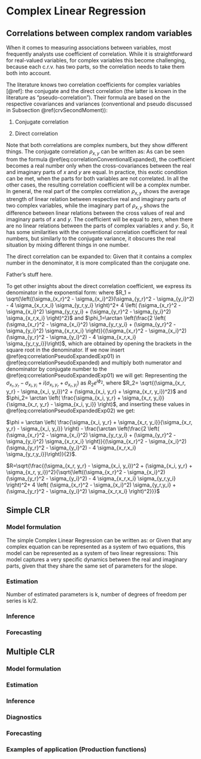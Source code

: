 # Complex Linear Regression {#CLR}

## Correlations between complex random variables
When it comes to measuring associations between variables, most frequently analysts use coefficient of correlation. While it is straightforward for real-valued variables, for complex variables this become challenging, because each c.r.v. has two parts, so the correlation needs to take them both into account.

The literature knows two correlation coefficients for complex variables [@ref]: the conjugate and the direct correlation (the latter is known in the literature as "pseudo-correlation"). Their formula are based on the respective covariances and variances (conventional and pseudo discussed in Subsection \@ref(crvSecondMoment)):

1. Conjugate correlation
\begin{equation}
    \rho_{x,y} = \frac{\sigma_{x,y}}{\sigma_x \sigma_y},
    (\#eq:correlationConventional)
\end{equation}

2. Direct correlation
\begin{equation}
    \varrho_{x,y} = \frac{\varsigma_{x,y}}{\varsigma_x \varsigma_y}.
    (\#eq:correlationPseudo)
\end{equation}

Note that both correlations are complex numbers, but they show different things. The conjugate correlation $\rho_{x,y}$ can be written as:
\begin{equation}
    {\rho}_{x,y} = \frac{\sigma_{x_r, y_r} + \sigma_{x_i, y_i} + i (\sigma_{x_i, y_r} - \sigma_{x_r, y_i})}{\sqrt{(\sigma_{x_r}^2 + \sigma_{x_i}^2)(\sigma_{y_r}^2 + \sigma_{y_i}^2)}} .
    (\#eq:correlationConventionalExpanded)
\end{equation}
As can be seen from the formula \@ref(eq:correlationConventionalExpanded), the coefficient becomes a real number only when the cross-covariances between the real and imaginary parts of $x$ and $y$ are equal. In practice, this exotic condition can be met, when the parts for both variables are not correlated. In all the other cases, the resulting correlation coefficient will be a complex number. In general, the real part of the complex correlation $\rho_{x,y}$ shows the average strength of linear relation between respective real and imaginary parts of two complex variables, while the imaginary part of $\rho_{x,y}$ shows the difference between linear relations between the cross values of real and imaginary parts of $x$ and $y$. The coefficient will be equal to zero, when there are no linear relations between the parts of complex variables $x$ and $y$. So, it has some similarities with the conventional correlation coefficient for real numbers, but similarly to the conjugate variance, it obscures the real situation by mixing different things in one number.

The direct correlation can be expanded to:
\begin{equation}
    {\varrho}_{x,y} = \frac{\sigma_{x_r, y_r} - \sigma_{x_i, y_i} + i (\sigma_{x_i, y_r} + \sigma_{x_r, y_i})}{\sqrt{(\sigma_{x_r}^2 - \sigma_{x_i}^2 + i2 \sigma_{x_r,x_i})(\sigma_{y_r}^2 - \sigma_{y_i}^2 + i2 \sigma_{y_r,y_i})}}.
    (\#eq:correlationPseudoExpanded)
\end{equation}
Given that it contains a complex number in the denominator, it is more complicated than the conjugate one.

Father's stuff here.

To get other insights about the direct correlation coefficient, we express its denominator in the exponential form:
\begin{equation}
    {\sqrt{(\sigma_{x_r}^2 - \sigma_{x_i}^2 + i2 \sigma_{x_r,x_i})(\sigma_{y_r}^2 - \sigma_{y_i}^2 + i2 \sigma_{y_r,y_i})}} = R_1^{\frac{1}{2}} e^{i \frac{\phi_1}{2}},
    (\#eq:correlationPseudoExpandedExp01)
\end{equation}
where $R_1 = \sqrt{\left((\sigma_{x_r}^2 - \sigma_{x_i}^2)(\sigma_{y_r}^2 - \sigma_{y_i}^2) - 4 \sigma_{x_r,x_i} \sigma_{y_r,y_i} \right)^2+ 4 \left( (\sigma_{x_r}^2 - \sigma_{x_i}^2) \sigma_{y_r,y_i} + (\sigma_{y_r}^2 - \sigma_{y_i}^2) \sigma_{x_r,x_i} \right)^2}$ and $\phi_1=\arctan \left(\frac{2 \left( (\sigma_{x_r}^2 - \sigma_{x_i}^2) \sigma_{y_r,y_i} + (\sigma_{y_r}^2 - \sigma_{y_i}^2) \sigma_{x_r,x_i} \right)}{(\sigma_{x_r}^2 - \sigma_{x_i}^2)(\sigma_{y_r}^2 - \sigma_{y_i}^2) - 4 \sigma_{x_r,x_i} \sigma_{y_r,y_i}}\right)$, which are obtained by opening the brackets in the square root in the denominator. If we now insert \@ref(eq:correlationPseudoExpandedExp01) in \@ref(eq:correlationPseudoExpanded) and multiply both numerator and denominator by conjugate number to the \@ref(eq:correlationPseudoExpandedExp01) we will get:
\begin{equation}
    {\varrho}_{x,y} = \frac{\left(\sigma_{x_r, y_r} - \sigma_{x_i, y_i} + i (\sigma_{x_i, y_r} + \sigma_{x_r, y_i})\right)e^{-i \frac{\phi_1}{2}}}{R_1^{\frac{1}{2}}}.
    (\#eq:correlationPseudoExpandedExp02)
\end{equation}
Representing the $\sigma_{x_r, y_r} - \sigma_{x_i, y_i} + i (\sigma_{x_i, y_r} + \sigma_{x_r, y_i})$ as $R_2 e^{i \phi_2}$, where $R_2= \sqrt{(\sigma_{x_r, y_r} - \sigma_{x_i, y_i})^2 +  (\sigma_{x_i, y_r} + \sigma_{x_r, y_i})^2}$ and $\phi_2= \arctan \left( \frac{\sigma_{x_i, y_r} + \sigma_{x_r, y_i}}{\sigma_{x_r, y_r} - \sigma_{x_i, y_i}} \right)$, and inserting these values in \@ref(eq:correlationPseudoExpandedExp02) we get:
\begin{equation}
    {\varrho}_{x,y} = \frac{R_2}{\sqrt{R_1}} e^{i \left(\phi_2 - \frac{\phi_1}{2} \right)}.
    (\#eq:correlationPseudoExpandedExp03)
\end{equation}

$\phi = \arctan \left( \frac{\sigma_{x_i, y_r} + \sigma_{x_r, y_i}}{\sigma_{x_r, y_r} - \sigma_{x_i, y_i}} \right) - \frac{\arctan \left(\frac{2 \left( (\sigma_{x_r}^2 - \sigma_{x_i}^2) \sigma_{y_r,y_i} + (\sigma_{y_r}^2 - \sigma_{y_i}^2) \sigma_{x_r,x_i} \right)}{(\sigma_{x_r}^2 - \sigma_{x_i}^2)(\sigma_{y_r}^2 - \sigma_{y_i}^2) - 4 \sigma_{x_r,x_i} \sigma_{y_r,y_i}}\right)}{2}$.

$R=\sqrt{\frac{(\sigma_{x_r, y_r} - \sigma_{x_i, y_i})^2 +  (\sigma_{x_i, y_r} + \sigma_{x_r, y_i})^2}{\sqrt{\left((\sigma_{x_r}^2 - \sigma_{x_i}^2)(\sigma_{y_r}^2 - \sigma_{y_i}^2) - 4 \sigma_{x_r,x_i} \sigma_{y_r,y_i} \right)^2+ 4 \left( (\sigma_{x_r}^2 - \sigma_{x_i}^2) \sigma_{y_r,y_i} + (\sigma_{y_r}^2 - \sigma_{y_i}^2) \sigma_{x_r,x_i} \right)^2}}}$


## Simple CLR
### Model formulation
The simple Complex Linear Regression can be written as:
\begin{equation}
    \mathbf{z} = \mathbf{a} + \mathbf{b} \mathbf{x} + \boldsymbol{\epsilon}
    (\#eq:SimpleCLRComplex)
\end{equation}
or
\begin{equation}
    y_r + i y_i = a_0 + i a_1 + (b_0 + i b_1) (x_r + i x_i) + \epsilon_r + i \epsilon_i
    (\#eq:SimpleCLR)
\end{equation}
Given that any complex equation can be represented as a system of two equations, this model can be represented as a system of two linear regressions:
\begin{equation}
    \begin{aligned}
        y_r = & a_0 + b_0 x_r - b_1 x_i + \epsilon_r \\
        y_i = & a_1 + b_0 x_i + b_1 x_r + \epsilon_i
    \end{aligned}
    (\#eq:SimpleCLRSystem)
\end{equation}
This model captures a very specific dynamics between the real and imaginary parts, given that they share the same set of parameters for the slope.

### Estimation
Number of estimated parameters is k, number of degrees of freedom per series is k/2.


### Inference


### Forecasting


## Multiple CLR
### Model formulation 

### Estimation

### Inference

### Diagnostics

### Forecasting

### Examples of application (Production functions)
